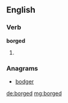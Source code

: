 ==English==

===Verb===
'''borged'''

# {{en-past of|borg}}

===Anagrams===
* [[bodger#English|bodger]]

[[de:borged]]
[[mg:borged]]